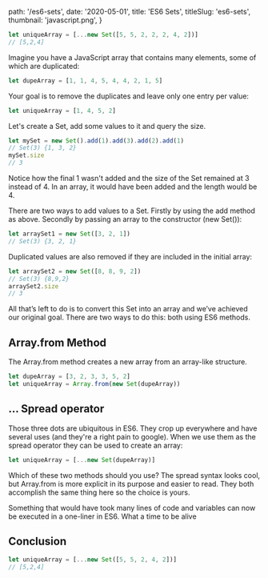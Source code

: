 
  path: '/es6-sets',
  date: '2020-05-01',
  title: 'ES6 Sets',
  titleSlug: 'es6-sets',
  thumbnail: 'javascript.png',
}

```javascript
let uniqueArray = [...new Set([5, 5, 2, 2, 2, 4, 2])]
// [5,2,4]
```

Imagine you have a JavaScript array that contains many elements, some of which are duplicated:

```javascript
let dupeArray = [1, 1, 4, 5, 4, 4, 2, 1, 5]
```

Your goal is to remove the duplicates and leave only one entry per value:

```javascript
let uniqueArray = [1, 4, 5, 2]
```

Let's create a Set, add some values to it and query the size.

```javascript
let mySet = new Set().add(1).add(3).add(2).add(1)
// Set(3) {1, 3, 2}
mySet.size
// 3
```

Notice how the final 1 wasn't added and the size of the Set remained at 3 instead of 4. In an array, it would have been added and the length would be 4.

There are two ways to add values to a Set. Firstly by using the add method as above. Secondly by passing an array to the constructor (new Set()):

```javascript
let arraySet1 = new Set([3, 2, 1])
// Set(3) {3, 2, 1}
```

Duplicated values are also removed if they are included in the initial array:

```javascript
let arraySet2 = new Set([8, 8, 9, 2])
// Set(3) {8,9,2}
arraySet2.size
// 3
```

All that’s left to do is to convert this Set into an array and we’ve achieved our original goal. There are two ways to do this: both using ES6 methods.

## Array.from Method

The Array.from method creates a new array from an array-like structure.

```javascript
let dupeArray = [3, 2, 3, 3, 5, 2]
let uniqueArray = Array.from(new Set(dupeArray))
```

## ... Spread operator

Those three dots are ubiquitous in ES6. They crop up everywhere and have several uses (and they're a right pain to google). When we use them as the spread operator they can be used to create an array:

```javascript
let uniqueArray = [...new Set(dupeArray)]
```

Which of these two methods should you use? The spread syntax looks cool, but Array.from is more explicit in its purpose and easier to read. They both accomplish the same thing here so the choice is yours.

Something that would have took many lines of code and variables can now be executed in a one-liner in ES6. What a time to be alive

## Conclusion

```javascript
let uniqueArray = [...new Set([5, 5, 2, 4, 2])]
// [5,2,4]
```

